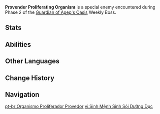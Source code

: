 {{Enemy Infobox
|dmgtype  = Dendro
|image    = Enemy Provender Proliferating Organism.png
|type     = Special Enemies
|group    = Proliferating Organisms
}}
'''Provender Proliferating Organism''' is a special enemy encountered during Phase 2 of the [[Guardian of Apep's Oasis]] Weekly Boss.

==Stats==
{{Enemy Stats|dendro_res=50%|res2=While Buffing|resglobal2=9910%|dendro_res2=9950%|hp_ratio=3.2|hp_type=2|hide_atk=1|hide_notes=1}}

==Abilities==
{{Enemy Attacks
|enemy = Provender Proliferating Organism

|name_1      = Buff
|desc_1      = Buffs up to 3 nearby Preliminary Proliferating Organisms. While buffing, it will gain '''9900%''' [[RES]] to all damage types and high [[Interruption Resistance]]. If a buffed Preliminary Proliferating Organism is defeated, it will lose 40% of its Max [[HP]].
}}

==Other Languages==
{{Other Languages
|en       = Provender Proliferating Organism
|zhs      = 养育的增殖生命体
|zhs_rm   = Yǎngyù de Zēngzhí Shēngmìng-tǐ
|zht      = 養育的增殖生命體
|zht_rm   = Yǎngyù de Zēngzhí Shēngmìng-tǐ
|zh_tl    = 
|ja       = 飼育増殖生命体
|ja_rm    = Shiiku Zoushoku Seimeitai
|ja_tl    = Rearing Proliferating Lifeform
|ko       = 양육의 증식 생명체
|ko_rm    = Yang'yuk-ui Jeungsik Saengmyeongche
|ko_tl    = Proliferation Organism of Nurture
|es       = Organismo proliferador fortificante
|es_tl    = Fortifying Proliferating Organism
|fr       = Organisme proliférant nourrisseur
|fr_tl    = Nourishing Proliferating Organism
|ru       = Питающий размножающийся организм
|ru_tl    = Nourishing Proliferating Organism
|th       = สิ่งมีชีวิตที่สามารถเพิ่มจำนวนได้อย่างรวดเร็วร่างผู้เพาะเลี้ยง
|th_rm    = 
|th_tl    = 
|vi       = Sinh Mệnh Sinh Sôi Dưỡng Dục
|vi_tl    = 
|de       = Ernährender Wucherungsorganismus
|de_tl    = Nourishing Proliferating Organism
|id       = Provender Proliferating Organism
|pt       = Organismo Proliferador Provedor
|pt_tl    = 
|tr       = Çoğalan Besleyici Organizma
|tr_tl    = Proliferating Nourishing Organism
|it       = Organismo proliferante foraggero
|it_tl    = 
}}

==Change History==
{{Change History|3.6}}

==Navigation==
{{Enemy Navbox|Special}}

[[pt-br:Organismo Proliferador Provedor]]
[[vi:Sinh Mệnh Sinh Sôi Dưỡng Dục]]
